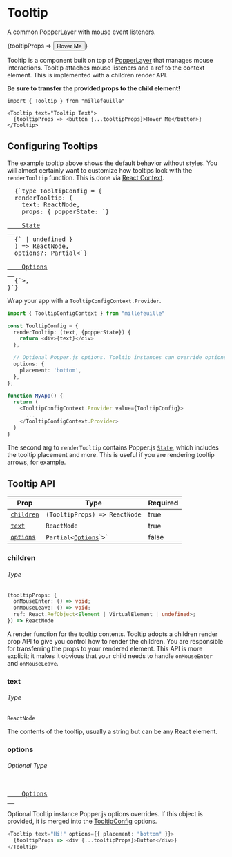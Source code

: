 
# Tooltip

<p className="intro">A common PopperLayer with mouse event listeners.</p>
<Tooltip text="Tooltip Text">
  {tooltipProps => <button {...tooltipProps}>Hover Me</button>}
</Tooltip>

Tooltip is a component built on top of [PopperLayer](/popper-layer) that manages
mouse interactions. Tooltip attaches mouse listeners and a ref to the context
element. This is implemented with a children render API.

**Be sure to transfer the provided props to the child element!**

<!-- prettier-ignore -->
```typescript{4}
import { Tooltip } from "millefeuille"

<Tooltip text="Tooltip Text">
  {tooltipProps => <button {...tooltipProps}>Hover Me</button>}
</Tooltip>
```

## Configuring Tooltips

The example tooltip above shows the default behavior without styles. You will
almost certainly want to customize how tooltips look with the `renderTooltip`
function. This is done via [React Context](https://reactjs.org/docs/context.html).

<pre class="language-typescript">
  {`type TooltipConfig = {
  renderTooltip: (
    text: ReactNode,
    props: { popperState: `}
  <a href="https://github.com/popperjs/popper-core/blob/1c380a42cccc5286786bcd73872f2f5157a99db8/src/types.js#L54-L77">
    State
  </a>
  {` | undefined }
  ) => ReactNode,
  options?: Partial<`}
  <a href="https://github.com/popperjs/popper-core/blob/1c380a42cccc5286786bcd73872f2f5157a99db8/src/types.js#L107-L112">
    Options
  </a>
  {`>,
}`}
</pre>

Wrap your app with a `TooltipConfigContext.Provider`.

```typescript
import { TooltipConfigContext } from "millefeuille"

const TooltipConfig = {
  renderTooltip: (text, {popperState}) {
    return <div>{text}</div>
  },

  // Optional Popper.js options. Tooltip instances can override options.
  options: {
    placement: 'bottom',
  },
};

function MyApp() {
  return (
    <TooltipConfigContext.Provider value={TooltipConfig}>
      ...
    </TooltipConfigContext.Provider>
  )
}
```

The second arg to `renderTooltip` contains Popper.js
[`State`](https://github.com/popperjs/popper-core/blob/1c380a42cccc5286786bcd73872f2f5157a99db8/src/types.js#L54-L77),
which includes the tooltip placement and more. This is useful if you are
rendering tooltip arrows, for example.

## Tooltip API

| Prop                    | Type                                                                                                                                    | Required |
| ----------------------- | --------------------------------------------------------------------------------------------------------------------------------------- | -------- |
| [`children`](#children) | `(TooltipProps) => ReactNode`                                                                                                           | true     |
| [`text`](#text)         | `ReactNode`                                                                                                                             | true     |
| [`options`](#options)   | `Partial<`[`Options`](https://github.com/popperjs/popper-core/blob/1c380a42cccc5286786bcd73872f2f5157a99db8/src/types.js#L107-L112")`>` | false    |

### children

###### Type

<!-- prettier-ignore -->
```typescript
(tooltipProps: {
  onMouseEnter: () => void;
  onMouseLeave: () => void;
  ref: React.RefObject<Element | VirtualElement | undefined>;
}) => ReactNode
```

A render function for the tooltip contents. Tooltip adopts a children render
prop API to give you control how to render the children. You are responsible for
transferring the props to your rendered element. This API is more explicit; it
makes it obvious that your child needs to handle `onMouseEnter` and
`onMouseLeave`.

### text

###### Type

```typescript
ReactNode
```

The contents of the tooltip, usually a string but can be any React element.

### options

###### Optional Type

<pre class="language-typescript">
  <a href="https://github.com/popperjs/popper-core/blob/1c380a42cccc5286786bcd73872f2f5157a99db8/src/types.js#L107-L112">
    Options
  </a>
</pre>

Optional Tooltip instance Popper.js options overrides. If this object is
provided, it is merged into the [TooltipConfig](#configuring-tooltips) options.

```typescript
<Tooltip text="Hi!" options={{ placement: "bottom" }}>
  {tooltipProps => <div {...tooltipProps}>Button</div>}
</Tooltip>
```
